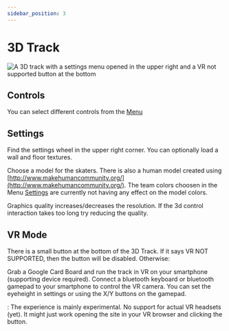 ```yaml
---
sidebar_position: 3
---
```



# 3D Track

<img
  src={track3DImgUrl}
  alt="A 3D track with a settings menu opened in the upper right and a VR not supported button at the bottom"
/>

## Controls

You can select different controls from the [Menu](./menu)

## Settings

Find the settings wheel in the upper right corner. You can optionally load a wall and floor textures.

Choose a model for the skaters. There is also a human model created using [http://www.makehumancommunity.org/](http://www.makehumancommunity.org/). The team colors choosen in the Menu [Settings](./settings#colors) are currently not having any effect on the model colors.

Graphics quality increases/decreases the resolution. If the 3d control interaction takes too long try reducing the quality.

## VR Mode

There is a small button at the bottom of the 3D Track. If it says VR NOT SUPPORTED, then the button will be disabled. Otherwise:

Grab a Google Card Board and run the track in VR on your smartphone (supporting device required). Connect a bluetooth keyboard or bluetooth gamepad to your smartphone to control the VR camera. You can set the eyeheight in settings or using the X/Y buttons on the gamepad.

<experimental />: The experience is mainly experimental. No support for actual
VR headsets (yet). It might just work opening the site in your VR browser and
clicking the button.
